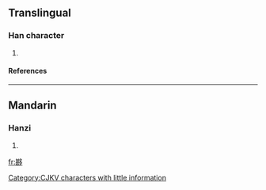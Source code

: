 ==Translingual==
===Han character===
{{Han char|rn=36|rad=夕|as=12|sn=15|four=|canj=廿女弓戈弓 (TVNIN)}}
# {{defn|Han|sort=夕12}}
====References====
{{Han ref|kx=0247.241|dkj=05818|dj=0492.200|hdz=20866.110|uh=5926|ud=22822}}
----
==Mandarin==
===Hanzi===
{{cmn-hanzi|pin=[[chèn]] ([[chen4]])|wg=ch'en<sup>4</sup>}}
# {{defn|Mandarin}}

[[Category:CJKV characters with little information]]

[[fr:夦]]